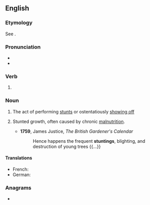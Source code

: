 ==English==
{{wikipedia|Stunted growth}}

===Etymology===
See {{m|en|stunt}}.

===Pronunciation===
* {{IPA|en|/ˈstʌntɪŋ/}}
* {{rhymes|en|ʌntɪŋ}}

===Verb===
{{head|en|verb form}}

# {{present participle of|en|stunt|nocat=1}}

===Noun===
{{en-noun|~}}

# {{lb|en|infornmal}} The act of performing [[stunt]]s or ostentatiously [[showing off]]
# {{lb|en|medicine}} Stunted growth, often caused by chronic [[malnutrition]].
#* '''1759''', James Justice, ''The British Gardener's Calendar''
#*: Hence happens the frequent '''stuntings''', blighting, and destruction of young trees {{...}}

====Translations====
{{trans-top|chronic malnutrition}}
* French: {{t+|fr|rabougrissement|m}}
* German: {{t|de|Verkümmerung|f}}
{{trans-mid}}
{{trans-bottom}}

===Anagrams===
* {{anagrams|en|a=ginnsttu|Nuttings|nuttings}}